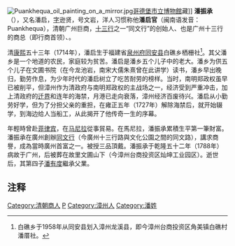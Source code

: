 [[File:Puankhequa_oil_painting_on_a_mirror.jpg|thumb]][[哥德堡市立博物館|哥德堡市立博物館]]藏]]
'''潘振承'''（{{bd|1714年||1788年|}}），又名潘启，[[表字|字]]逊贤，号文岩，洋人习惯称他'''潘启官'''（闽南语发音：Puankhequa），清朝广州巨商，[[十三行|十三行]]之一“同文行”的创始人、也是广州十三行的商总（即行商首领）、{{fact|十八世纪世界首富}}。

清[[康熙|康熙]]五十三年（1714年），潘启生于福建省[[泉州府|泉州府]][[同安县|同安县]]白礁乡栖栅社<ref>白礁乡于1958年从同安县划入漳州龙溪县，即今漳州台商投资区角美镇白礁村潘厝社。</ref>。其父潘乡是一个地道的农民，家庭较为贫苦。潘启是潘乡五个儿子中的老大。潘乡为供五个儿子在文圃书院（在今龙池岩，南宋大儒朱熹曾在此讲学）读书，潘乡早出晚归，勤劳作息，为少年时代的潘启树立了吃苦耐劳的榜样。当时，南明郑政权虽早已被削平，但漳州作为清政府与南明郑政权的主战场之一，经济受到严重冲击，加上清政府的[[迁界|迁界]]和连年的海禁，月港已走向衰落，漳州经济百废待兴。潘启从小勤劳好学，但为了分担父亲的重担，在雍正五年（1727年）解除海禁后，就开始辍学，到海边给人当船工，从此揭开了他传奇一生的序幕。

年輕時曾赴[[菲律宾|菲律宾]]，在[[马尼拉|马尼拉]]從事貿易。在馬尼拉，潘振承累積生平第一筆財富。潘振承在廣州創辦[[同文行|同文行]]（今廣州十三行路與文化公園之間的同文路），講求商譽，成為當時廣州首富之一。被授三品頂戴。潘振承于乾隆五十二年（1788年）病故于广州，后被葬在故里文圃山下（今漳州台商投资区灿坤工业园区）。逝世后，其第四子[[潘有度|潘有度]]繼承父業。

== 注释 ==

{{Reflist}}

[[Category:清朝商人|Category:清朝商人]]
[[Category:廣州十三行|P]]
[[Category:漳州人|Category:漳州人]]
[[Category:潘姓|Category:潘姓]]